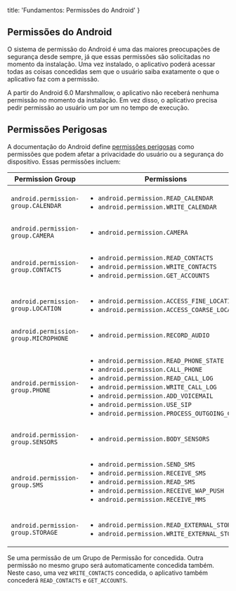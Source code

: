   title: 'Fundamentos: Permissões do Android'
}

## Permissões do Android
O sistema de permissão do Android é uma das maiores preocupações de segurança desde sempre, já que essas permissões são solicitadas no momento da instalação. Uma vez instalado, o aplicativo poderá acessar todas as coisas concedidas sem que o usuário saiba exatamente o que o aplicativo faz com a permissão.

A partir do Android 6.0 Marshmallow, o aplicativo não receberá nenhuma permissão no momento da instalação. Em vez disso, o aplicativo precisa pedir permissão ao usuário um por um no tempo de execução.


## Permissões Perigosas
A documentação do Android define [permissões perigosas](https://developer.android.com/guide/topics/permissions/overview?hl=pt-br#permission-groups) como permissões que podem afetar a privacidade do usuário ou a segurança do dispositivo. Essas permissões incluem:

| Permission Group | Permissions |
| --- | --- |
| `android.permission-group.CALENDAR` | <ul><li>`android.permission.READ_CALENDAR`</li><li>`android.permission.WRITE_CALENDAR`</li></ul> |
| `android.permission-group.CAMERA` | <ul><li>`android.permission.CAMERA`</li></ul> |
| `android.permission-group.CONTACTS` | <ul><li>`android.permission.READ_CONTACTS`</li><li>`android.permission.WRITE_CONTACTS`</li><li>`android.permission.GET_ACCOUNTS`</li></ul> |
| `android.permission-group.LOCATION` | <ul><li>`android.permission.ACCESS_FINE_LOCATION`</li><li>`android.permission.ACCESS_COARSE_LOCATION`</li></ul> |
| `android.permission-group.MICROPHONE` | <ul><li>`android.permission.RECORD_AUDIO`</li></ul> |
| `android.permission-group.PHONE` | <ul><li>`android.permission.READ_PHONE_STATE`</li><li>`android.permission.CALL_PHONE`</li><li>`android.permission.READ_CALL_LOG`</li><li>`android.permission.WRITE_CALL_LOG`</li><li>`android.permission.ADD_VOICEMAIL`</li><li>`android.permission.USE_SIP`</li><li>`android.permission.PROCESS_OUTGOING_CALLS`</li></ul> |
| `android.permission-group.SENSORS` | <ul><li>`android.permission.BODY_SENSORS`</li></ul> |
| `android.permission-group.SMS` | <ul><li>`android.permission.SEND_SMS`</li><li>`android.permission.RECEIVE_SMS`</li><li>`android.permission.READ_SMS`</li><li>`android.permission.RECEIVE_WAP_PUSH`</li><li>`android.permission.RECEIVE_MMS`</li></ul> |
| `android.permission-group.STORAGE` | <ul><li>`android.permission.READ_EXTERNAL_STORAGE`</li><li>`android.permission.WRITE_EXTERNAL_STORAGE`</li></ul> |

Se uma permissão de um Grupo de Permissão for concedida. Outra permissão no mesmo grupo será automaticamente concedida também. Neste caso, uma vez `WRITE_CONTACTS` concedida, o aplicativo também concederá `READ_CONTACTS` e `GET_ACCOUNTS`.
